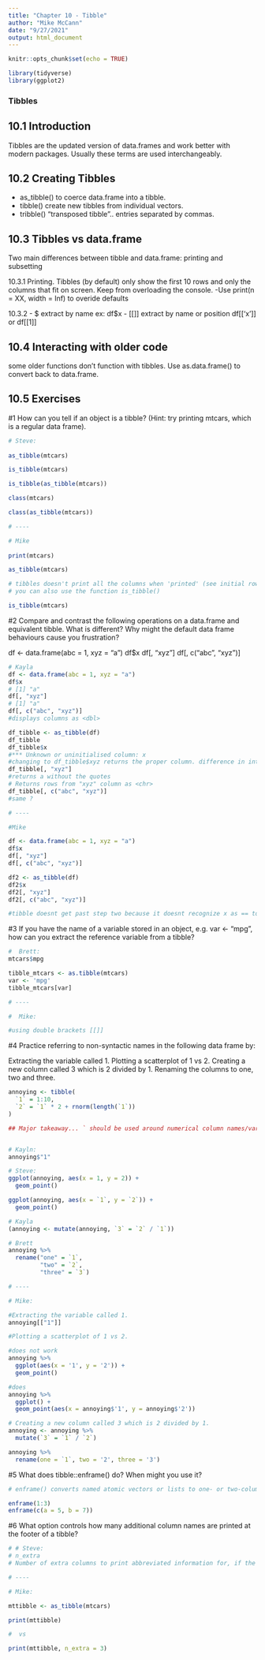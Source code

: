 ---
title: "Chapter 10 - Tibble"
author: "Mike McCann"
date: "9/27/2021"
output: html_document
---

```{r setup, include=FALSE}
knitr::opts_chunk$set(echo = TRUE)
```


```{r}
library(tidyverse)
library(ggplot2)
```

### Tibbles

## 10.1 Introduction

Tibbles are the updated version of data.frames and work better with modern packages. Usually these terms are used interchangeably. 

## 10.2 Creating Tibbles

- as_tibble() to coerce data.frame into a tibble. 
- tibble() create new tibbles from individual vectors.
- tribble() "transposed tibble".. entries separated by commas. 

## 10.3 Tibbles vs data.frame

Two main differences between tibble and data.frame: printing and subsetting

10.3.1 Printing. 
Tibbles (by default) only show the first 10 rows and only the columns that fit on screen. Keep from overloading the console.
-Use print(n = XX, width = Inf) to overide defaults

10.3.2
- $ extract by name 
    ex: df$x
- [[]] extract by name or position
    df[['x']] or df[[1]]

## 10.4 Interacting with older code

some older functions don't function with tibbles. Use as.data.frame() to convert back to data.frame.

## 10.5 Exercises

#1 How can you tell if an object is a tibble? (Hint: try printing mtcars, which is a regular data frame).

```{r}

# Steve:
  
as_tibble(mtcars)

is_tibble(mtcars)

is_tibble(as_tibble(mtcars))

class(mtcars)

class(as_tibble(mtcars))

# ----

# Mike
  
print(mtcars)

as_tibble(mtcars)

# tibbles doesn't print all the columns when 'printed' (see initial row). 
# you can also use the function is_tibble()

is_tibble(mtcars)

```
 
#2 Compare and contrast the following operations on a data.frame and equivalent tibble. What is different? Why might the default data frame behaviours cause you frustration?

df <- data.frame(abc = 1, xyz = "a")
df$x
df[, "xyz"]
df[, c("abc", "xyz")]

```{r}
# Kayla
df <- data.frame(abc = 1, xyz = "a")
df$x
# [1] "a"
df[, "xyz"]
# [1] "a"
df[, c("abc", "xyz")]
#displays columns as <dbl>

df_tibble <- as_tibble(df)
df_tibble
df_tibble$x
#*** Unknown or uninitialised column: x
#changing to df_tibble$xyz returns the proper column. difference in interaction between $ and tibble v df.
df_tibble[, "xyz"]
#returns a without the quotes
# Returns rows from "xyz" column as <chr>
df_tibble[, c("abc", "xyz")]
#same ?

# ----

#Mike

df <- data.frame(abc = 1, xyz = "a")
df$x
df[, "xyz"]
df[, c("abc", "xyz")]

df2 <- as_tibble(df)
df2$x
df2[, "xyz"]
df2[, c("abc", "xyz")]

#tibble doesnt get past step two because it doesnt recognize x as == to xyz like it did with the dataframe.

```


#3 If you have the name of a variable stored in an object, e.g. var <- "mpg", how can you extract the reference variable from a tibble?

```{r}
#  Brett:
mtcars$mpg

tibble_mtcars <- as.tibble(mtcars)
var <- 'mpg'
tibble_mtcars[var]

# ----

#  Mike:

#using double brackets [[]] 

```

#4 Practice referring to non-syntactic names in the following data frame by:

Extracting the variable called 1.
Plotting a scatterplot of 1 vs 2.
Creating a new column called 3 which is 2 divided by 1.
Renaming the columns to one, two and three.


```{r}
annoying <- tibble(
  `1` = 1:10,
  `2` = `1` * 2 + rnorm(length(`1`))
)

## Major takeaway... ` should be used around numerical column names/variables to call them... 


# Kayln:
annoying$"1"

# Steve:
ggplot(annoying, aes(x = 1, y = 2)) +
  geom_point()

ggplot(annoying, aes(x = `1`, y = `2`)) +
  geom_point()

# Kayla
(annoying <- mutate(annoying, `3` = `2` / `1`))

# Brett
annoying %>% 
  rename("one" = `1`,
         "two" = `2`,
         "three" = `3`)

# ----

# Mike:

#Extracting the variable called 1.
annoying[["1"]]

#Plotting a scatterplot of 1 vs 2.

#does not work
annoying %>% 
  ggplot(aes(x = '1', y = '2')) +
  geom_point()

#does
annoying %>% 
  ggplot() +
  geom_point(aes(x = annoying$'1', y = annoying$'2'))

# Creating a new column called 3 which is 2 divided by 1.
annoying <- annoying %>% 
  mutate(`3` = `1` / `2`)

annoying %>% 
  rename(one = `1`, two = '2', three = '3')
```

#5 What does tibble::enframe() do? When might you use it?

```{r}

# enframe() converts named atomic vectors or lists to one- or two-column data frames.

enframe(1:3)
enframe(c(a = 5, b = 7))

```

#6 What option controls how many additional column names are printed at the footer of a tibble?

```{r}
# # Steve:
# n_extra
# Number of extra columns to print abbreviated information for, if the width is too small for the entire tibble. If NULL, the default, will print information about at most tibble.max_extra_cols extra columns.

# ----

# Mike:

mttibble <- as_tibble(mtcars)

print(mttibble)

#  vs

print(mttibble, n_extra = 3)
```

